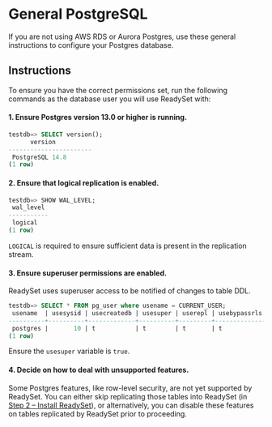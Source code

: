 # General PostgreSQL

If you are not using AWS RDS or Aurora Postgres, use these general instructions to configure your Postgres database. 

## Instructions

To ensure you have the correct permissions set, run the following commands as the database user you will use ReadySet with:

#### 1. Ensure Postgres version 13.0 or higher is running.

```sql
testdb=> SELECT version();
      version
-----------------------
 PostgreSQL 14.8
(1 row)

```

#### 2. Ensure that logical replication is enabled.

```sql
testdb=> SHOW WAL_LEVEL;
 wal_level
-----------
 logical
(1 row)
```

`LOGICAL` is required to ensure sufficient data is present in the replication stream.

#### 3. Ensure superuser permissions are enabled.

ReadySet uses superuser access to be notified of changes to table DDL.

```sql
testdb=> SELECT * FROM pg_user where usename = CURRENT_USER;
 usename  | usesysid | usecreatedb | usesuper | userepl | usebypassrls |  passwd  | valuntil | useconfig
----------+----------+-------------+----------+---------+--------------+----------+----------+-----------
 postgres |       10 | t           | t        | t       | t            | ******** |          |
(1 row)
```

Ensure the `usesuper` variable is `true`.

#### 4. Decide on how to deal with unsupported features.

Some Postgres features, like row-level security, are not yet supported by ReadySet. You can either skip replicating those tables
into ReadySet (in [Step 2 – Install ReadySet](/get-started/deploy-with-docker)), or alternatively,
 you can disable these features on tables replicated by ReadySet prior to proceeding. 